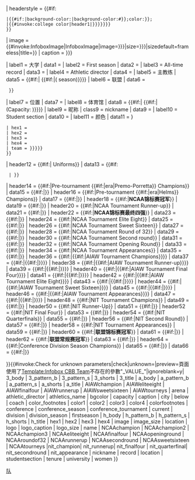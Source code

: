 {{infobox
| bodyclass  = vcard
| bodystyle  = width:25em
| aboveclass = fn org
| above      = {{{name|<includeonly>{{PAGENAMEBASE}}</includeonly>}}}
| subheader  = {{#if:{{{current|}}}
  |<table width="100%"><tr>
<td style="width:40px">[[File:Basketball current event.svg|33px|alt=|link=]]</td>
<td style="text-align:center; vertical-align:middle; border:0">''[[{{{current}}}]]''</td>
</tr></table>
  }}

| headerstyle = {{#if:{{{bgcolor|}}}{{{hex1|}}}
 |{{#if:{{{bgcolor|}}}|background-color:{{{bgcolor}}}|background-color:#{{{hex1|}}}}};color:{{Greater color contrast ratio|{{#if:{{{bgcolor|}}}|{{{bgcolor}}}|{{{hex1|}}}}}}};
 |{{#invoke:college color|header1|{{{athletics_name|{{{name|{{PAGENAMEBASE}}}}}}}}}}
 }}
| image   = {{#invoke:InfoboxImage|InfoboxImage|image={{{image|{{{logo|}}}}}}|size={{{image_size|{{{logo_size|}}}}}}|sizedefault=frameless|title={{{caption|}}}}}
| caption = {{{caption|{{{logo_caption|}}}}}}

| label1 = 大学
| data1  = {{{university|}}}
| label2 = First season
| data2  = {{{firstseason|}}}
| label3 = All-time record
| data3  = {{{record|}}}
| label4 = Athletic director
| data4 = {{{athletic_director|}}}
| label5  = 主教练
| data5   = {{#if:{{{coach|}}}|<span class="agent">{{{coach}}}</span> {{#if:{{{tenure|}}}|({{{tenure}}} season)}}}}
| label6 = 联盟
| data6  = {{br separated entries 
  |1 = {{{conference|}}}
  |2 = {{#if:{{{division|}}}|{{{division}}} Division}}
  }}
| label7 = 位置
| data7 = {{{location|}}}
| label8  = 体育馆
| data8   = {{#if:{{{arena|}}}|{{{arena}}} {{#if:{{{capacity|}}}|<br />(Capacity: {{{capacity}}})}}}}
| label9  = 昵称
| class9  = nickname
| data9   = {{{nickname|}}}
| label10  = Student section
| data10   = {{{studentsection|}}}
| label11 = 颜色
| data11  = {{College color list
 | color1 = {{{color1|}}}
 | color2 = {{{color2|}}}
 | color3 = {{{color3|}}}
 | color4 = {{{color4|}}}
 | cite = {{{colorfootnotes|{{{color_footnotes|}}}}}}
 | hex1 = {{{hex1|}}}
 | hex2 = {{{hex2|}}}
 | hex3 = {{{hex3|}}}
 | hex4 = {{{hex4|}}}
 | team = {{{athletics_name|{{{name|{{PAGENAMEBASE}}}}}}}}
 }}
| header12 = {{#if:{{{h_body|}}}{{{h_pattern_b|}}}{{{h_shorts|}}}{{{h_pattern_s|}}}{{{a_body|}}}{{{a_pattern_b|}}}{{{a_shorts|}}}{{{a_pattern_s|}}}{{{3_body|}}}{{{3_pattern_b|}}}{{{3_shorts|}}}{{{3_pattern_s|}}}| Uniforms}}
| data13   = {{#if:{{{h_body|}}}{{{h_pattern_b|}}}{{{h_shorts|}}}{{{h_pattern_s|}}}{{{a_body|}}}{{{a_pattern_b|}}}{{{a_shorts|}}}{{{a_pattern_s|}}}{{{3_body|}}}{{{3_pattern_b|}}}{{{3_shorts|}}}{{{3_pattern_s|}}}
  |{{Basketball kit home and away
  | h_title     = {{{h_title|Home}}}
  | h_body      = {{{h_body|ffffff}}}
  | h_pattern_b = {{{h_pattern_b|_unknown}}}
  | h_shorts    = {{{h_shorts|ffffff}}}
  | h_pattern_s = {{{h_pattern_s|}}}
  | a_title     = {{{a_title|Away}}}
  | a_body      = {{{a_body|999999}}}
  | a_pattern_b = {{{a_pattern_b|_unknown}}}
  | a_shorts    = {{{a_shorts|999999}}}
  | a_pattern_s = {{{a_pattern_s|}}}
  | 3_title     = {{{3_title|Alternate}}}
  | 3_body      = {{{3_body|}}}
  | 3_pattern_b = {{{3_pattern_b|_unknown}}}
  | 3_shorts    = {{{3_shorts|}}}
  | 3_pattern_s = {{{3_pattern_s|}}}
  }} }}
| header14 = {{#if:{{{NCAAchampion3|}}}|Pre-tournament {{#if:{{{women|}}}|era|Premo-Porretta}} Champions}}
| data15   = {{#if:{{{NCAAchampion3|}}}|'''{{{NCAAchampion3|N/A}}}'''}}
| header16 = {{#if:{{{NCAAchampion2|}}}|Pre-tournament {{#if:{{{women|}}}|era|Helms}} Champions}}
| data17   = {{#if:{{{NCAAchampion2|}}}|'''{{{NCAAchampion2|N/A}}}'''}}
| header18 = {{#if:{{{NCAAchampion|}}}|'''NCAA锦标赛冠军'''}}
| data19   = {{#if:{{{NCAAchampion|}}}|'''{{{NCAAchampion|N/A}}}'''}}
| header20 = {{#if:{{{NCAArunnerup|}}}|NCAA Tournament Runner-up}}
| data21   = {{#if:{{{NCAArunnerup|}}}|'''{{{NCAArunnerup|N/A}}}'''}}
| header22 = {{#if:{{{NCAAfinalfour|}}}|'''NCAA锦标赛最终四强'''}}
| data23   = {{#if:{{{NCAAfinalfour|}}}|'''{{{NCAAfinalfour|N/A}}}'''}}
| header24 = {{#if:{{{NCAAeliteeight|}}}|NCAA Tournament Elite Eight}}
| data25   = {{#if:{{{NCAAeliteeight|}}}|'''{{{NCAAeliteeight|N/A}}}'''}}
| header26 = {{#if:{{{NCAAsweetsixteen|}}}|NCAA Tournament Sweet Sixteen}}
| data27   = {{#if:{{{NCAAsweetsixteen|}}}|'''{{{NCAAsweetsixteen|N/A}}}'''}}
| header28 = {{#if:{{{NCAAroundof32|}}}|NCAA Tournament Round of 32}}
| data29   = {{#if:{{{NCAAroundof32|}}}|'''{{{NCAAroundof32|N/A}}}'''}}
| header30 = {{#if:{{{NCAAsecondround|}}}|NCAA Tournament Second round}}
| data31   =  {{#if:{{{NCAAsecondround|}}}|'''{{{NCAAsecondround|N/A}}}'''}}
| header32 = {{#if:{{{NCAAopeninground|}}}|NCAA Tournament Opening Round}}
| data33   = {{#if:{{{NCAAopeninground|}}}|'''{{{NCAAopeninground|N/A}}}'''}}
| header34 = {{#if:{{{NCAAtourneys|}}}|NCAA Tournament Appearances}}
| data35   = {{#if:{{{NCAAtourneys|}}}|'''{{{NCAAtourneys|N/A}}}'''}}
| header36 = {{#if:{{{women|}}}|{{#if:{{{AIAWchampion<includeonly>|</includeonly>}}}|AIAW Tournament Champions}}}}
| data37   = {{#if:{{{women|}}}|{{#if:{{{AIAWchampion<includeonly>|</includeonly>}}}|'''{{{AIAWchampion|N/A}}}'''}}}}
| header38 = {{#if:{{{women|}}}|{{#if:{{{AIAWrunnerup<includeonly>|</includeonly>}}}|AIAW Tournament Runner-up}}}}
| data39   = {{#if:{{{women|}}}|{{#if:{{{AIAWrunnerup<includeonly>|</includeonly>}}}|'''{{{AIAWrunnerup|N/A}}}'''}}}}
| header40 = {{#if:{{{women|}}}|{{#if:{{{AIAWfinalfour<includeonly>|</includeonly>}}}|AIAW Tournament Final Four}}}}
| data41   = {{#if:{{{women|}}}|{{#if:{{{AIAWfinalfour<includeonly>|</includeonly>}}}|'''{{{AIAWfinalfour|N/A}}}'''}}}}
| header42 = {{#if:{{{women|}}}|{{#if:{{{AIAWeliteeight<includeonly>|</includeonly>}}}|AIAW Tournament Elite Eight}}}}
| data43   = {{#if:{{{women|}}}|{{#if:{{{AIAWeliteeight<includeonly>|</includeonly>}}}|'''{{{AIAWeliteeight|N/A}}}'''}}}}
| header44 = {{#if:{{{women|}}}|{{#if:{{{AIAWsweetsixteen<includeonly>|</includeonly>}}}|AIAW Tournament Sweet Sixteen}}}}
| data45   = {{#if:{{{women|}}}|{{#if:{{{AIAWsweetsixteen<includeonly>|</includeonly>}}}|'''{{{AIAWsweetsixteen|N/A}}}'''}}}}
| header46 = {{#if:{{{women|}}}|{{#if:{{{AIAWtourneys<includeonly>|</includeonly>}}}|AIAW Tournament Appearances}}}}
| data47   = {{#if:{{{women|}}}|{{#if:{{{AIAWtourneys<includeonly>|</includeonly>}}}|'''{{{AIAWtourneys|N/A}}}'''}}}}
| header48 = {{#if:{{{nit_champion|}}}|NIT Tournament Champions}}
| data49   = {{#if:{{{nit_champion|}}}|'''{{{nit_champion|N/A}}}'''}}
| header50 = {{#if:{{{nit_runnerup|}}}|NIT Runner-Up}}
| data51   = {{#if:{{{nit_runnerup|}}}|'''{{{nit_runnerup|N/A}}}'''}}
| header52 = {{#if:{{{nit_finalfour|}}}|NIT Final Four}}
| data53   = {{#if:{{{nit_finalfour|}}}|'''{{{nit_finalfour|N/A}}}'''}}
| header54 = {{#if:{{{nit_quarterfinal|}}}|NIT Quarterfinals}}
| data55   = {{#if:{{{nit_quarterfinal|}}}|'''{{{nit_quarterfinal|N/A}}}'''}}
| header56 = {{#if:{{{nit_secondround|}}}|NIT Second Round}}
| data57   = {{#if:{{{nit_secondround|}}}|'''{{{nit_secondround|N/A}}}'''}}
| header58 = {{#if:{{{nit_appearance|}}}|NIT Tournament Appearances}}
| data59   = {{#if:{{{nit_appearance|}}}|'''{{{nit_appearance|N/A}}}'''}}
| header60 = {{#if:{{{conference_tournament|}}}|'''联盟锦标赛冠军'''}}
| data61   = {{#if:{{{conference_tournament|}}}|'''{{{conference_tournament|N/A}}}'''}}
| header62 = {{#if:{{{conference_season|}}}|'''联盟常规赛冠军'''}}
| data63   = {{#if:{{{conference_season|}}}|'''{{{conference_season|N/A}}}'''}}
| header64 = {{#if:{{{division_season|}}}|Conference Division Season Champions}}
| data65   = {{#if:{{{division_season|}}}|'''{{{division_season|N/A}}}'''}}
| data66    = {{#if:{{{below|}}}|{{{below|}}}}}

}}{{#invoke:Check for unknown parameters|check|unknown={{main other|[[Category:使用未知大學運動隊信息框參數的條目|_VALUE_{{PAGENAME}}]]}}|preview=頁面使用了[[Template:Infobox CBB Team]]不存在的參數"_VALUE_"|ignoreblank=y| 3_body | 3_pattern_b | 3_pattern_s | 3_shorts | 3_title | a_body | a_pattern_b | a_pattern_s | a_shorts | a_title | AIAWchampion | AIAWeliteeight | AIAWfinalfour | AIAWrunnerup | AIAWsweetsixteen | AIAWtourneys | arena | athletic_director | athletics_name | bgcolor | capacity | caption | city | below | coach | color_footnotes | color1 | color2 | color3 | color4 | colorfootnotes | conference | conference_season | conference_tournament | current | division | division_season | firstseason | h_body | h_pattern_b | h_pattern_s | h_shorts | h_title | hex1 | hex2 | hex3 | hex4 | image | image_size | location | logo | logo_caption | logo_size | name | NCAAchampion | NCAAchampion2 | NCAAchampion3 | NCAAeliteeight | NCAAfinalfour | NCAAopeninground | NCAAroundof32 | NCAArunnerup | NCAAsecondround | NCAAsweetsixteen | NCAAtourneys |nit_champion| nit_runnerup| nit_finalfour | nit_quarterfinal| nit_secondround | nit_appearance | nickname | record | location | studentsection | tenure | university | women }}<noinclude>{{Documentation}}
[[Category:体育信息框模板|队]]
</noinclude>